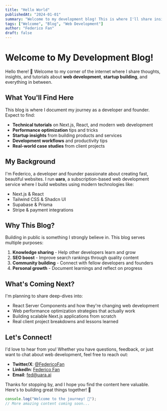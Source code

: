 ```yaml
---
title: "Hello World"
publishedAt: "2024-01-01"
summary: "Welcome to my development blog! This is where I'll share insights about web development, startup building, and technology."
tags: ["Welcome", "Blog", "Web Development"]
author: "Federico Fan"
draft: false
---
```


# Welcome to My Development Blog!

Hello there! 👋 Welcome to my corner of the internet where I share thoughts, insights, and tutorials about **web development**, **startup building**, and everything in between.

## What You'll Find Here

This blog is where I document my journey as a developer and founder. Expect to find:

- **Technical tutorials** on Next.js, React, and modern web development
- **Performance optimization** tips and tricks
- **Startup insights** from building products and services
- **Development workflows** and productivity tips
- **Real-world case studies** from client projects

## My Background

I'm Federico, a developer and founder passionate about creating fast, beautiful websites. I run **uara**, a subscription-based web development service where I build websites using modern technologies like:

- Next.js & React
- Tailwind CSS & Shadcn UI
- Supabase & Prisma
- Stripe & payment integrations

## Why This Blog?

Building in public is something I strongly believe in. This blog serves multiple purposes:

1. **Knowledge sharing** - Help other developers learn and grow
2. **SEO boost** - Improve search rankings through quality content
3. **Community building** - Connect with fellow developers and founders
4. **Personal growth** - Document learnings and reflect on progress

## What's Coming Next?

I'm planning to share deep-dives into:

- React Server Components and how they're changing web development
- Web performance optimization strategies that actually work
- Building scalable Next.js applications from scratch
- Real client project breakdowns and lessons learned

## Let's Connect!

I'd love to hear from you! Whether you have questions, feedback, or just want to chat about web development, feel free to reach out:

- **Twitter/X**: [@FedericoFan](https://x.com/FedericoFan)
- **LinkedIn**: [Federico Fan](https://www.linkedin.com/in/federico-fanini/)
- **Email**: fed@uara.ai

Thanks for stopping by, and I hope you find the content here valuable. Here's to building great things together! 🚀

```jsx
console.log("Welcome to the journey! 🎉");
// More amazing content coming soon...
```
